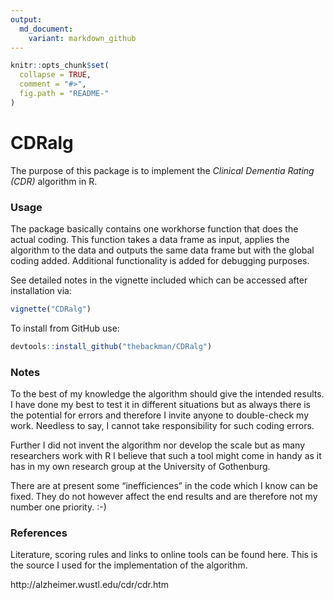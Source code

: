 ```yaml
---
output:
  md_document:
    variant: markdown_github
---
```


<!-- README.md is generated from README.Rmd. Please edit that file -->

```r
knitr::opts_chunk$set(
  collapse = TRUE,
  comment = "#>",
  fig.path = "README-"
)
```

# CDRalg

The purpose of this package is to implement the *Clinical Dementia Rating (CDR)* 
algorithm in R.

### Usage

The package basically contains one workhorse function that does the actual
coding. This function takes a data frame as input, applies the algorithm to the
data and outputs the same data frame but with the global coding added. Additional
functionality is added for debugging purposes.

See detailed notes in the vignette included which can be accessed after
installation via:

```r
vignette("CDRalg")
```

To install from GitHub use:

```r
devtools::install_github("thebackman/CDRalg")
```

### Notes

To the best of my knowledge the algorithm should give the intended results. I
have done my best to test it in different situations but as always there is
the potential for errors and therefore I invite anyone to double-check my
work. Needless to say, I cannot take responsibility for such coding errors.

Further I did not invent the algorithm nor develop the scale but as many researchers
work with R I believe that such a tool might come in handy as it has in my own research
group at the University of Gothenburg.

There are at present some "inefficiences" in the code which I know can be fixed.
They do not however affect the end results and are therefore not my number one
priority. :-)

### References

Literature, scoring rules and links to online tools can be found here. This is
the source I used for the implementation of the algorithm.

http://alzheimer.wustl.edu/cdr/cdr.htm

